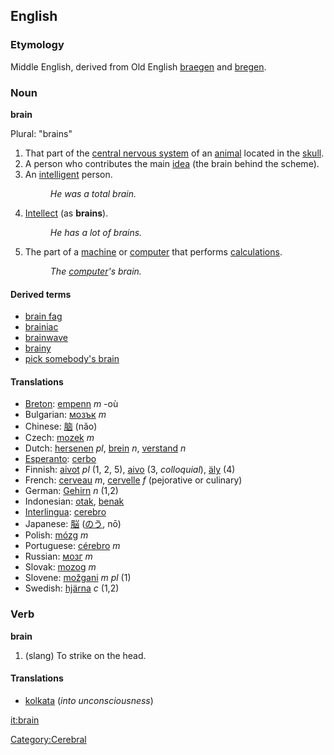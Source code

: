 ==English==
===Etymology===
Middle English, derived from Old English [[braegen]] and [[bregen]].
=== Noun ===
'''brain'''

Plural: "brains"
#That part of the [[central nervous system]] of an [[animal]] located in the [[skull]].
#A person who contributes the main [[idea]] (the brain behind the scheme).
#An [[intelligent]] person.
#:''He was a total brain.''
#[[Intellect]] (as '''brains''').
#:''He has a lot of brains.''
#The part of a [[machine]] or [[computer]] that performs [[calculation]]s.
#:''The [[computer]]'s brain.''

====Derived terms====
*[[brain fag]]
*[[brainiac]]
*[[brainwave]]
*[[brainy]]
*[[pick somebody's brain]]

==== Translations ====
*[[Breton]]: [[empenn]] ''m'' -où
*Bulgarian: [[мозък]] ''m''
*Chinese: [[脑]] (nǎo)
*Czech: [[mozek]] ''m''
*Dutch: [[hersenen]] ''pl'', [[brein]] ''n'', [[verstand]] ''n''
*[[Esperanto]]: [[cerbo]]
*Finnish: [[aivot]] ''pl'' (1, 2, 5), [[aivo]] (3, ''colloquial''), [[äly]] (4)
*French: [[cerveau]] ''m'', [[cervelle]] ''f'' (pejorative or culinary)
*German: [[Gehirn]] ''n'' (1,2)
*Indonesian: [[otak]], [[benak]]
*[[Interlingua]]: [[cerebro]]
*Japanese: [[脳]] ([[のう]], nō)
*Polish: [[mózg]] ''m''
*Portuguese: [[cérebro]] ''m''
*Russian: [[мoзг]] ''m''
*Slovak: [[mozog]] ''m''
*Slovene: [[možgani]] ''m pl'' (1)
*Swedish: [[hjärna]] ''c'' (1,2)

=== Verb ===
'''brain'''
# (slang) To strike on the head.

====Translations====
*[[kolkata]] (''into unconsciousness'')

[[Category:Cerebral]]

[[it:brain]]